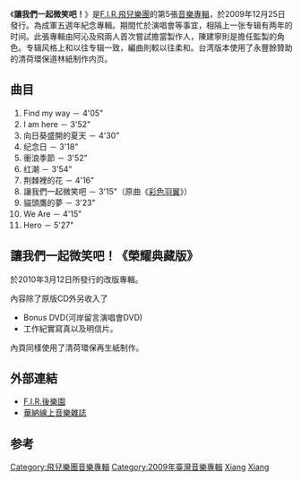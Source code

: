 {{Infobox Album
| Name = 讓我們一起微笑吧！
| Original_name = 
| Type = 專輯
| Longtype =
| Artist = [[F.I.R.飛兒樂團|F.I.R.飛兒樂團]]
| Cover = f.i.r._let's_smile_together.jpg
| Released = 2009年12月25日
| Recorded =
| Genre = [[華語流行音樂|國語流行]]
| Length =44分08秒
| Label = [[華納音樂集團|華納音樂集團]]
| Producer = F.I.R <br /> ([[黃漢青|黃漢青]]、[[詹雯婷|詹雯婷]]、[[陳建寧|陳建寧]])
| Reviews =
| Last album = [[爱·歌姬|爱·歌姬]]<br />（2007年）
| This album = '''讓我們一起微笑吧！'''<br />（2009年）
| Next album =[[第六章【亞特蘭提斯】|第六章【亞特蘭提斯】]]<br />（2011年
}}
《'''讓我們一起微笑吧！'''》是[[F.I.R.飛兒樂團|F.I.R.飛兒樂團]]的第5張[[音樂專輯|音樂專輯]]，於2009年12月25日發行。為成軍五週年紀念專輯。期間忙於演唱會等事宜，相隔上一张专辑有两年的时间。此張專輯由阿沁及飛兩人首次嘗試擔當製作人，陳建寧則是擔任監製的角色。专辑风格上和以往专辑一致，編曲則較以往柔和。台湾版本使用了永豐餘贊助的清荷環保道林紙制作内页。


== 曲目 ==

# Find my way － 4'05"
# I am here － 3'52"
# 向日葵盛開的夏天 － 4'30"   
# 纪念日 － 3'18"
# 衝浪季節 － 3'52"
# 红潮 － 3'54"
# 荆棘裡的花 － 4'16"
# 讓我們一起微笑吧 － 3'15"（原曲《[[F.I.R._飛兒樂團#其他影音專輯作品|彩色羽翼]]》）
# 貓頭鷹的夢 － 3'23"
# We Are － 4'15"
# Hero － 5'27"

== 讓我們一起微笑吧！《榮耀典藏版》 ==

於2010年3月12日所發行的改版專輯。

內容除了原版CD外另收入了
*Bonus DVD(河岸留言演唱會DVD)
*工作紀實寫真以及明信片。

內頁同樣使用了清荷環保再生紙制作。





== 外部連結 ==
*[https://web.archive.org/web/20110723125657/http://www.fir-club.net/ F.I.R.後樂園]
*[http://www.warnermusic.com.tw/ 華納線上音樂雜誌]{{Wayback|url=http://www.warnermusic.com.tw/ |date=20090729104306 }}
== 参考 ==
<references/>
{{F.I.R.飛兒樂團}}
{{音樂專輯小作品}}
[[Category:飛兒樂團音樂專輯|Category:飛兒樂團音樂專輯]]
[[Category:2009年臺灣音樂專輯|Category:2009年臺灣音樂專輯]]
[[Category:花題材歌曲|Xiang]]
[[Category:夏天題材樂曲|Xiang]]